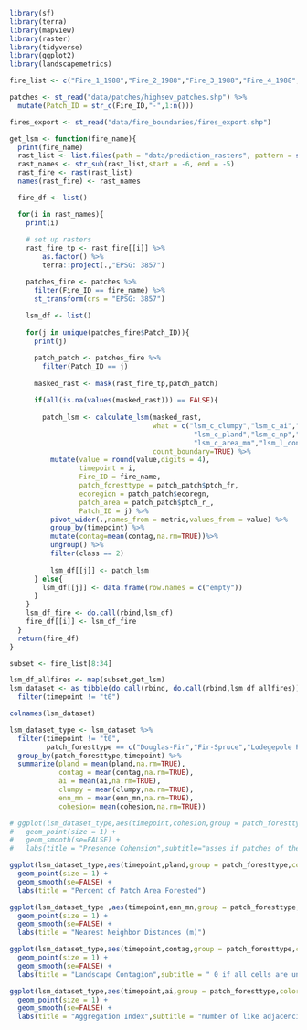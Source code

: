 
```r
library(sf)
library(terra)
library(mapview)
library(raster)
library(tidyverse)
library(ggplot2) 
library(landscapemetrics)
```

```r
fire_list <- c("Fire_1_1988","Fire_2_1988","Fire_3_1988","Fire_4_1988","Fire_7_1988","Fire_9_1988","Fire_10_1988","Fire_11_1988","Fire_12_1988","Fire_13_1988","Fire_14_1988","Fire_15_1988","Fire_16_1988","Fire_18_1988","Fire_19_1988","Fire_20_1988","Fire_22_1988","Fire_23_1988","Fire_25_1988","Fire_26_1988","Fire_28_1988","Fire_29_1988","Fire_31_1988","Fire_32_1989","Fire_33_1989","Fire_35_1989","Fire_38_1989","Fire_41_1989","Fire_42_1989","Fire_48_1990","Fire_49_1991","Fire_50_1991","Fire_51_1991","Fire_54_1991")

patches <- st_read("data/patches/highsev_patches.shp") %>% 
  mutate(Patch_ID = str_c(Fire_ID,"-",1:n()))

fires_export <- st_read("data/fire_boundaries/fires_export.shp")
```

```r
get_lsm <- function(fire_name){
  print(fire_name)
  rast_list <- list.files(path = "data/prediction_rasters", pattern = str_c(fire_name,"_rf"), all.files=TRUE, full.names=TRUE)
  rast_names <- str_sub(rast_list,start = -6, end = -5)  
  rast_fire <- rast(rast_list)
  names(rast_fire) <- rast_names

  fire_df <- list()

  for(i in rast_names){
    print(i)
    
    # set up rasters
    rast_fire_tp <- rast_fire[[i]] %>% 
        as.factor() %>% 
        terra::project(.,"EPSG: 3857")

    patches_fire <- patches %>% 
      filter(Fire_ID == fire_name) %>% 
      st_transform(crs = "EPSG: 3857")
    
    lsm_df <- list()
    
    for(j in unique(patches_fire$Patch_ID)){
      print(j)

      patch_patch <- patches_fire %>% 
        filter(Patch_ID == j)
      
      masked_rast <- mask(rast_fire_tp,patch_patch) 
      
      if(all(is.na(values(masked_rast))) == FALSE){
  
        patch_lsm <- calculate_lsm(masked_rast, 
                                   what = c("lsm_c_clumpy","lsm_c_ai","lsm_c_enn_mn","lsm_c_cohesion",
                                             "lsm_c_pland","lsm_c_np","lsm_c_ca",
                                             "lsm_c_area_mn","lsm_l_contag"), 
                                   count_boundary=TRUE) %>% 
          mutate(value = round(value,digits = 4),
                 timepoint = i,
                 Fire_ID = fire_name,
                 patch_foresttype = patch_patch$ptch_fr,
                 ecoregion = patch_patch$ecoregn, 
                 patch_area = patch_patch$ptch_r_,
                 Patch_ID = j) %>% 
          pivot_wider(.,names_from = metric,values_from = value) %>% 
          group_by(timepoint) %>% 
          mutate(contag=mean(contag,na.rm=TRUE))%>% 
          ungroup() %>% 
          filter(class == 2)
  
          lsm_df[[j]] <- patch_lsm
      } else{
        lsm_df[[j]] <- data.frame(row.names = c("empty"))
      }
    } 
    lsm_df_fire <- do.call(rbind,lsm_df)
    fire_df[[i]] <- lsm_df_fire
  }
  return(fire_df)
}
```


```r
subset <- fire_list[8:34]

lsm_df_allfires <- map(subset,get_lsm)  
lsm_dataset <- as_tibble(do.call(rbind, do.call(rbind,lsm_df_allfires)))%>% 
  filter(timepoint != "t0")

colnames(lsm_dataset)
```


```r
lsm_dataset_type <- lsm_dataset %>% 
  filter(timepoint != "t0",
         patch_foresttype == c("Douglas-Fir","Fir-Spruce","Lodegepole Pine")) %>% 
  group_by(patch_foresttype,timepoint) %>% 
  summarize(pland = mean(pland,na.rm=TRUE),
            contag = mean(contag,na.rm=TRUE),
            ai = mean(ai,na.rm=TRUE),
            clumpy = mean(clumpy,na.rm=TRUE),
            enn_mn = mean(enn_mn,na.rm=TRUE),
            cohesion= mean(cohesion,na.rm=TRUE))
```


```r
# ggplot(lsm_dataset_type,aes(timepoint,cohesion,group = patch_foresttype,color=patch_foresttype)) + 
#   geom_point(size = 1) +
#   geom_smooth(se=FALSE) + 
#   labs(title = "Presence Cohension",subtitle="asses if patches of the same class are located aggregated or rather isolated")

ggplot(lsm_dataset_type,aes(timepoint,pland,group = patch_foresttype,color=patch_foresttype)) + 
  geom_point(size = 1) +
  geom_smooth(se=FALSE) + 
  labs(title = "Percent of Patch Area Forested")

ggplot(lsm_dataset_type ,aes(timepoint,enn_mn,group = patch_foresttype,color=patch_foresttype)) + 
  geom_point(size = 1) +
  geom_smooth(se=FALSE) + 
  labs(title = "Nearest Neighbor Distances (m)")

ggplot(lsm_dataset_type,aes(timepoint,contag,group = patch_foresttype,color=patch_foresttype)) + 
  geom_point(size = 1) +
  geom_smooth(se=FALSE) + 
  labs(title = "Landscape Contagion",subtitle = " 0 if all cells are unevenly distributed and 100 indicates that all cells are equally adjacent to all other classes")

ggplot(lsm_dataset_type,aes(timepoint,ai,group = patch_foresttype,color=patch_foresttype)) + 
  geom_point(size = 1) +
  geom_smooth(se=FALSE) + 
  labs(title = "Aggregation Index",subtitle = "number of like adjacencies divided by the theoretical maximum possible number of like adjacencies")


```

